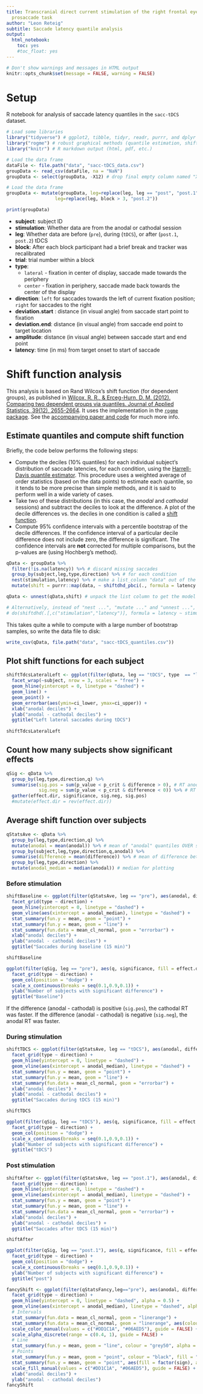 ```yaml
---
title: Transcranial direct current stimulation of the right frontal eye field in a
  prosaccade task
author: "Leon Reteig"
subtitle: Saccade latency quantile analysis
output:
  html_notebook:
    toc: yes
    #toc_float: yes
---
```


```r
# Don't show warnings and messages in HTML output
knitr::opts_chunk$set(message = FALSE, warning = FALSE)
```

# Setup

R notebook for analysis of saccade latency quantiles in the `sacc-tDCS` dataset.

```r
# Load some libraries
library("tidyverse") # ggplot2, tibble, tidyr, readr, purrr, and dplyr
library("rogme") # robust graphical methods (quantile estimation, shift function)
library("knitr") # R markdown output (html, pdf, etc.)
```

```r
# Load the data frame
dataFile <- file.path("data", "sacc-tDCS_data.csv")
groupData <- read_csv(dataFile, na = "NaN")
groupData <- select(groupData, -X12) # drop final empty column named "X12"
```

```r
# Load the data frame
groupData <- mutate(groupData, leg=replace(leg, leg == "post", "post.1"), # split the "post" level into two
                  leg=replace(leg, block > 3, "post.2"))
```

```r
print(groupData)
```

* __subject__: subject ID
* __stimulation__: Whether data are from the anodal or cathodal session
* __leg__: Whether data are before (`pre`), during (`tDCS`), or after (`post.1`, `post.2`) tDCS
* __block__: After each block participant had a brief break and tracker was recalibrated
* __trial__: trial number within a block
* __type__:
    * `lateral` - fixation in center of display, saccade made towards the periphery
    * `center` - fixation in periphery, saccade made back towards the center of the display
* __direction__: `left` for saccades towards the left of current fixation position; `right` for saccades to the right
* __deviation.start__ : distance (in visual angle) from saccade start point to fixation
* __deviation.end__: distance (in visual angle) from saccade end point to target location
* __amplitude__: distance (in visual angle) between saccade start and end point
* __latency__: time (in ms) from target onset to start of saccade

# Shift function analysis

This analysis is based on Rand Wilcox's shift function (for dependent groups), as published in [Wilcox, R. R., & Erceg-Hurn, D. M. (2012). Comparing two dependent groups via quantiles. Journal of Applied Statistics, 39(12), 2655-2664](http://dx.doi.org/10.1080/02664763.2012.724665). It uses the implementation in the [`rogme` package](https://github.com/GRousselet/rogme). See the [accompanying paper and code](https://figshare.com/articles/Modern_graphical_methods_to_compare_two_groups_of_observations/4055970) for much more info.

## Estimate quantiles and compute shift function

Briefly, the code below performs the following steps:

* Compute the deciles (10% quantiles) for each individual subject's distribution of saccade latencies, for each condition, using the  [Harrell-Davis quantile estimator](https://garstats.wordpress.com/2016/06/09/the-harrell-davis-quantile-estimator/). This procedure uses a weighted average of order statistics (based on the data points) to estimate each quantile, so it tends to be more precise than simple methods, and it is said to perform well in a wide variety of cases.
* Take two of these distributions (in this case, the _anodal_ and _cathodal_ sessions) and subtract the deciles to look at the difference. A plot of the decile differences vs. the deciles in one condition is called a [shift function](https://garstats.wordpress.com/2016/07/12/shift-function/).
* Compute 95% confidence intervals with a percentile bootstrap of the decile differences. If the confidence interval of a particular decile difference does not include zero, the difference is significant. The confidence intervals are **not** corrected for multiple comparisons, but the p-values are (using Hochberg's method).

```r
qData <- groupData %>%
  filter(!is.na(latency)) %>% # discard missing saccades
  group_by(subject,leg,type,direction) %>% # for each condition
  nest(stimulation,latency) %>% # make a list_column "data" out of the stimulation and latency columns. Now, each group has its own data frame consisting of the stimulation and latency columns for that group
  mutate(shift = purrr::map(data, ~ shiftdhd_pbci(., formula = latency ~ stimulation, nboot = 2000))) # for each group, estimate quantiles and compute shift function, and store as a list column in "shift"

qData <- unnest(qData,shift) # unpack the list column to get the model results for each group in the original data frame

# Alternatively, instead of "nest ...", "mutate ..." and "unnest ...", you can call shiftdhd through dplyr::do (but this is basically depreated in favor of purrr:map)
# do(shiftdhd(.[,c("stimulation","latency")], formula = latency ~ stimulation, nboot = 100)) # estimate quantiles and compute shift function
```

This takes quite a while to compute with a large number of bootstrap samples, so write the data file to disk:

```r

write_csv(qData, file.path("data", "sacc-tDCS_quantiles.csv"))

```

## Plot shift functions for each subject

```r
shiftTdcsLateralLeft <- ggplot(filter(qData, leg == "tDCS", type  == "lateral", direction == "left"), aes(anodal, difference)) +
  facet_wrap(~subject, nrow = 3, scales = "free") +
  geom_hline(yintercept = 0, linetype = "dashed") +
  geom_line() +
  geom_point() +
  geom_errorbar(aes(ymin=ci_lower, ymax=ci_upper)) +
  xlab("anodal deciles") +
  ylab("anodal - cathodal deciles") +
  ggtitle("Left lateral saccades during tDCS")
  
shiftTdcsLateralLeft
```

## Count how many subjects show significant effects 

```r
qSig <- qData %>%
  group_by(leg,type,direction,q) %>%
  summarise(sig.pos = sum(p_value < p_crit & difference > 0), # RT anodal > cathodal
            sig.neg = sum(p_value < p_crit & difference < 0)) %>% # RT cathodal > anodal
  gather(effect.dir, significance, sig.neg, sig.pos)
  #mutate(effect.dir = rev(effect.dir))
```

## Average shift function over subjects

```r
qStatsAve <- qData %>% 
  group_by(leg,type,direction,q) %>% 
  mutate(anodal = mean(anodal)) %>% # mean of "anodal" quantiles OVER subjects
  group_by(subject,leg,type,direction,q,anodal) %>%
  summarise(difference = mean(difference)) %>% # mean of difference between anodal and cathodal quantiles PER subject
  group_by(leg,type,direction) %>% 
  mutate(anodal_median = median(anodal)) # median for plotting
```

### Before stimulation

```r
shiftBaseline <- ggplot(filter(qStatsAve, leg == "pre"), aes(anodal, difference)) +
  facet_grid(type ~ direction) +
  geom_hline(yintercept = 0, linetype = "dashed") +
  geom_vline(aes(xintercept = anodal_median), linetype = "dashed") +
  stat_summary(fun.y = mean, geom = "point") +
  stat_summary(fun.y = mean, geom = "line") +
  stat_summary(fun.data = mean_cl_normal, geom = "errorbar") +
  xlab("anodal deciles") +
  ylab("anodal - cathodal deciles") +
  ggtitle("Saccades during baseline (15 min)")

shiftBaseline
```

```r
ggplot(filter(qSig, leg == "pre"), aes(q, significance, fill = effect.dir)) +
  facet_grid(type ~ direction) +
  geom_col(position = "dodge") +
  scale_x_continuous(breaks = seq(0.1,0.9,0.1)) +
  ylab("Number of subjects with significant difference") +
  ggtitle("Baseline")
```

If the difference (anodal - cathodal) is positive (`sig.pos`), the cathodal RT was faster.
If the difference (anodal - cathodal) is negative (`sig.neg`), the anodal RT was faster.

### During stimulation

```r
shiftTDCS <- ggplot(filter(qStatsAve, leg == "tDCS"), aes(anodal, difference)) +
  facet_grid(type ~ direction) +
  geom_hline(yintercept = 0, linetype = "dashed") +
  geom_vline(aes(xintercept = anodal_median), linetype = "dashed") +
  stat_summary(fun.y = mean, geom = "point") +
  stat_summary(fun.y = mean, geom = "line") +
  stat_summary(fun.data = mean_cl_normal, geom = "errorbar") +
  xlab("anodal deciles") +
  ylab("anodal - cathodal deciles") +
  ggtitle("Saccades during tDCS (15 min)")

shiftTDCS
```

```r
ggplot(filter(qSig, leg == "tDCS"), aes(q, significance, fill = effect.dir)) +
  facet_grid(type ~ direction) +
  geom_col(position = "dodge") +
  scale_x_continuous(breaks = seq(0.1,0.9,0.1)) +
  ylab("Number of subjects with significant difference") +
  ggtitle("tDCS")
```

### Post stimulation

```r
shiftAfter <- ggplot(filter(qStatsAve, leg == "post.1"), aes(anodal, difference)) +
  facet_grid(type ~ direction) +
  geom_hline(yintercept = 0, linetype = "dashed") +
  geom_vline(aes(xintercept = anodal_median), linetype = "dashed") +
  stat_summary(fun.y = mean, geom = "point") +
  stat_summary(fun.y = mean, geom = "line") +
  stat_summary(fun.data = mean_cl_normal, geom = "errorbar") +
  xlab("anodal deciles") +
  ylab("anodal - cathodal deciles") +
  ggtitle("Saccades after tDCS (15 min)")

shiftAfter
```

```r
ggplot(filter(qSig, leg == "post.1"), aes(q, significance, fill = effect.dir)) +
  facet_grid(type ~ direction) +
  geom_col(position = "dodge") +
  scale_x_continuous(breaks = seq(0.1,0.9,0.1)) +
  ylab("Number of subjects with significant difference") +
  ggtitle("post")
```

```r

fancyShift <- ggplot(filter(qStatsFancy,leg=="pre"), aes(anodal, difference)) +
  facet_grid(type ~ direction) +
  geom_hline(yintercept = 0, linetype = "dashed", alpha = 0.5) +
  geom_vline(aes(xintercept = anodal_median), linetype = "dashed", alpha = 0.5) +
  # Intervals
  stat_summary(fun.data = mean_cl_normal, geom = "linerange") +
  stat_summary(fun.data = mean_cl_normal, geom = "linerange", aes(colour = factor(sign), alpha  = factor(deco))) +
  scale_color_manual(values = c("#DD1C1A", "#06AED5"), guide = FALSE) +
  scale_alpha_discrete(range = c(0.4, 1), guide = FALSE) +
  # Line
  stat_summary(fun.y = mean, geom = "line", colour = "grey50", alpha = 0.5) +
  # Points
  stat_summary(fun.y = mean, geom = "point", colour = "black", fill = "white", shape = 21) +
  stat_summary(fun.y = mean, geom = "point", aes(fill = factor(sign), alpha = factor(deco)), colour = "black", shape = 21) +
  scale_fill_manual(values = c("#DD1C1A", "#06AED5"), guide = FALSE) +
  xlab("anodal deciles") +
  ylab("anodal - cathodal deciles")
fancyShift
```